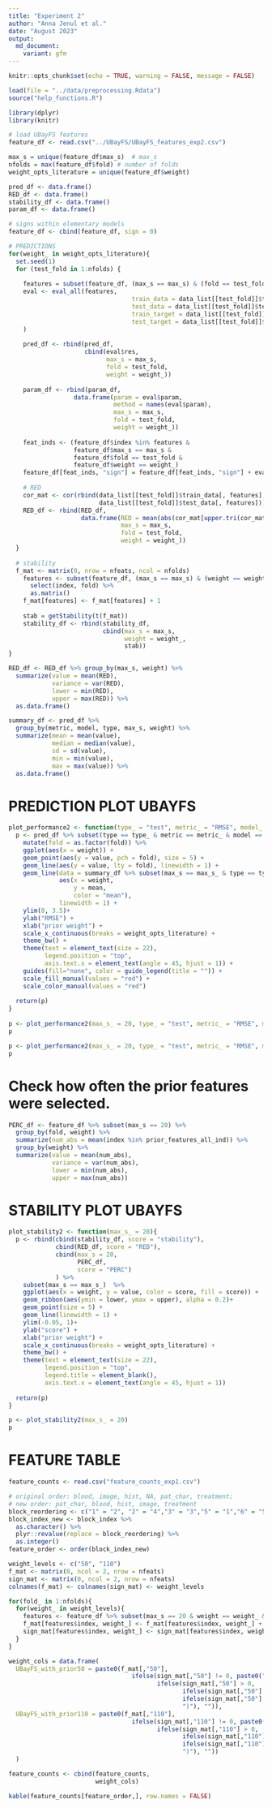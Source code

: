 ```yaml
---
title: "Experiment 2"
author: "Anna Jenul et al."
date: "August 2023"
output:
  md_document:
    variant: gfm
---
```


```r
knitr::opts_chunk$set(echo = TRUE, warning = FALSE, message = FALSE)

load(file = "../data/preprocessing.Rdata")
source("help_functions.R")
```

```r
library(dplyr)
library(knitr)
```

```r
# load UBayFS features
feature_df <- read.csv("../UBayFS/UBayFS_features_exp2.csv")
```

```r
max_s = unique(feature_df$max_s)  # max_s
nfolds = max(feature_df$fold) # number of folds
weight_opts_literature = unique(feature_df$weight)
```

```r
pred_df <- data.frame()
RED_df <- data.frame()
stability_df <- data.frame()
param_df <- data.frame()

# signs within elementary models
feature_df <- cbind(feature_df, sign = 0)

# PREDICTIONS
for(weight_ in weight_opts_literature){
  set.seed(1)
  for (test_fold in 1:nfolds) {
      
    features = subset(feature_df, (max_s == max_s) & (fold == test_fold) & (weight == weight_))$index
    eval <- eval_all(features, 
                                  train_data = data_list[[test_fold]]$train_data, 
                                  test_data = data_list[[test_fold]]$test_data, 
                                  train_target = data_list[[test_fold]]$train_target, 
                                  test_target = data_list[[test_fold]]$test_target
    )
        
    pred_df <- rbind(pred_df, 
                     cbind(eval$res,
                           max_s = max_s,
                           fold = test_fold,
                           weight = weight_))
    
    param_df <- rbind(param_df,
                  data.frame(param = eval$param,
                             method = names(eval$param), 
                             max_s = max_s,
                             fold = test_fold,
                             weight = weight_))
    
    feat_inds <- (feature_df$index %in% features & 
                  feature_df$max_s == max_s & 
                  feature_df$fold == test_fold & 
                  feature_df$weight == weight_)
    feature_df[feat_inds, "sign"] = feature_df[feat_inds, "sign"] + eval$sign
        
    # RED
    cor_mat <- cor(rbind(data_list[[test_fold]]$train_data[, features],
                         data_list[[test_fold]]$test_data[, features])) # feature-wise correlation matrix
    RED_df <- rbind(RED_df, 
                    data.frame(RED = mean(abs(cor_mat[upper.tri(cor_mat)])),
                               max_s = max_s,
                               fold = test_fold,
                               weight = weight_))
  }
    
  # stability
  f_mat <- matrix(0, nrow = nfeats, ncol = nfolds)
    features <- subset(feature_df, (max_s == max_s) & (weight == weight_)) %>% 
      select(index, fold) %>% 
      as.matrix()
    f_mat[features] <- f_mat[features] + 1
    
    stab = getStability(t(f_mat))
    stability_df <- rbind(stability_df, 
                          cbind(max_s = max_s,
                                weight = weight_,
                                stab))
}

RED_df <- RED_df %>% group_by(max_s, weight) %>% 
  summarize(value = mean(RED), 
            variance = var(RED), 
            lower = min(RED),
            upper = max(RED)) %>% 
  as.data.frame()

summary_df <- pred_df %>% 
  group_by(metric, model, type, max_s, weight) %>%
  summarize(mean = mean(value),
            median = median(value),
            sd = sd(value),
            min = min(value),
            max = max(value)) %>% 
  as.data.frame()
```

# PREDICTION PLOT UBAYFS

```r
plot_performance2 <- function(type_ = "test", metric_ = "RMSE", model_ = "knn", max_s_ = 20){
  p <- pred_df %>% subset(type == type_ & metric == metric_ & model == model_ & max_s == max_s_)  %>% 
    mutate(fold = as.factor(fold)) %>%
    ggplot(aes(x = weight)) + 
    geom_point(aes(y = value, pch = fold), size = 5) + 
    geom_line(aes(y = value, lty = fold), linewidth = 1) + 
    geom_line(data = summary_df %>% subset(max_s == max_s_ & type == type_ & metric == metric_ & model == model_),
              aes(x = weight, 
                  y = mean, 
                  color = "mean"), 
              linewidth = 1) + 
    ylim(0, 3.5)+
    ylab("RMSE") +
    xlab("prior weight") + 
    scale_x_continuous(breaks = weight_opts_literature) +
    theme_bw() + 
    theme(text = element_text(size = 22), 
          legend.position = "top",
          axis.text.x = element_text(angle = 45, hjust = 1)) + 
    guides(fill="none", color = guide_legend(title = "")) + 
    scale_fill_manual(values = "red") + 
    scale_color_manual(values = "red")
  
  return(p)
}
     
p <- plot_performance2(max_s_ = 20, type_ = "test", metric_ = "RMSE", model_ = "knn")
p

p <- plot_performance2(max_s_ = 20, type_ = "test", metric_ = "RMSE", model_ = "linear")
p
```

# Check how often the prior features were selected.

```r
PERC_df <- feature_df %>% subset(max_s == 20) %>%
  group_by(fold, weight) %>% 
  summarize(num_abs = mean(index %in% prior_features_all_ind)) %>%
  group_by(weight) %>%
  summarize(value = mean(num_abs),
            variance = var(num_abs),
            lower = min(num_abs),
            upper = max(num_abs))
```


# STABILITY PLOT UBAYFS

```r
plot_stability2 <- function(max_s_ = 20){
  p <- rbind(cbind(stability_df, score = "stability"),
             cbind(RED_df, score = "RED"),
             cbind(max_s = 20, 
                   PERC_df, 
                   score = "PERC")
             ) %>% 
    subset(max_s == max_s_)  %>% 
    ggplot(aes(x = weight, y = value, color = score, fill = score)) + 
    geom_ribbon(aes(ymin = lower, ymax = upper), alpha = 0.2)+
    geom_point(size = 5) + 
    geom_line(linewidth = 1) + 
    ylim(-0.05, 1)+
    ylab("score") +
    xlab("prior weight") + 
    scale_x_continuous(breaks = weight_opts_literature) +
    theme_bw() + 
    theme(text = element_text(size = 22), 
          legend.position = "top", 
          legend.title = element_blank(),
          axis.text.x = element_text(angle = 45, hjust = 1)) 
  
  return(p)
}

p <- plot_stability2(max_s_ = 20)
p
```


# FEATURE TABLE

```r
feature_counts <- read.csv("feature_counts_exp1.csv")

# original order: blood, image, hist, NA, pat_char, treatment; 
# new order: pat_char, blood, hist, image, treatment
block_reordering <- c("1" = "2", "2" = "4","3" = "3","5" = "1","6" = "5")
block_index_new <- block_index %>%
  as.character() %>%
  plyr::revalue(replace = block_reordering) %>%
  as.integer()
feature_order <- order(block_index_new)

weight_levels <- c("50", "110")
f_mat <- matrix(0, ncol = 2, nrow = nfeats)
sign_mat <- matrix(0, ncol = 2, nrow = nfeats)
colnames(f_mat) <- colnames(sign_mat) <- weight_levels

for(fold_ in 1:nfolds){
  for(weight_ in weight_levels){
    features <- feature_df %>% subset(max_s == 20 & weight == weight_ & fold == fold_)
    f_mat[features$index, weight_] <- f_mat[features$index, weight_] + 1
    sign_mat[features$index, weight_] <- sign_mat[features$index, weight_] + features$sign
  }
}

weight_cols = data.frame(
  UBayFS_with_prior50 = paste0(f_mat[,"50"], 
                                  ifelse(sign_mat[,"50"] != 0, paste0("(", 
                                         ifelse(sign_mat[,"50"] > 0, 
                                                ifelse(sign_mat[,"50"] == f_mat[,"50"], "++", "+"),
                                                ifelse(sign_mat[,"50"] == -f_mat[,"50"], "--", "-")),
                                                ")"), "")),
  UBayFS_with_prior110 = paste0(f_mat[,"110"], 
                                  ifelse(sign_mat[,"110"] != 0, paste0("(", 
                                         ifelse(sign_mat[,"110"] > 0, 
                                                ifelse(sign_mat[,"110"] == f_mat[,"110"], "++", "+"),
                                                ifelse(sign_mat[,"110"] == -f_mat[,"110"], "--", "-")),
                                                ")"), ""))
  )

feature_counts <- cbind(feature_counts, 
                        weight_cols)

kable(feature_counts[feature_order,], row.names = FALSE)
```



